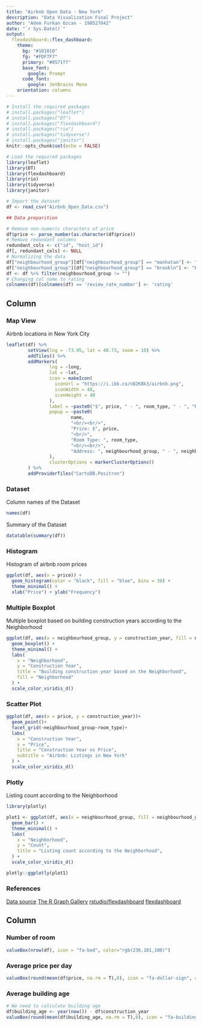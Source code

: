 ```yaml
---
title: "Airbnb Open Data - New York"
description: "Data Visualization Final Project"
author: "Adem Furkan Ozcan - 190527042"
date: "`r Sys.Date()`"
output:
  flexdashboard::flex_dashboard:
    theme:
      bg: "#101010"
      fg: "#FDF7F7" 
      primary: "#0571ff"
      base_font:
        google: Prompt
      code_font:
        google: JetBrains Mono
    orientation: columns
---
```


```r
# Install the required packages
# install.packages("leaflet")
# install.packages("DT")
# install.packages("flexdashboard")
# install.packages("rio")
# install.packages("tidyverse")
# install.packages("janitor")
knitr::opts_chunk$set(echo = FALSE)

# Load the required packages
library(leaflet)
library(DT)
library(flexdashboard)
library(rio)
library(tidyverse)
library(janitor)

# Import the dataset
df <- read_csv("Airbnb_Open_Data.csv")

## Data preparition

# Remove non-numeric characters of price
df$price <- parse_number(as.character(df$price))
# Remove redundant columns
redundant_cols <- c("id", "host_id")
df[, redundant_cols] <- NULL
# Normalizing the data
df["neighbourhood_group"][df["neighbourhood_group"] == "manhatan"] <- "Manhattan"
df["neighbourhood_group"][df["neighbourhood_group"] == "brookln"] <- "Brooklyn"
df <- df %>% filter(neighbourhood_group != "")
# Changing col name to rating
colnames(df)[colnames(df) == 'review_rate_number'] <- 'rating'
```

Column {.tabset} 
-------------------------------------

### Map View

Airbnb locations in New York City

```r
leaflet(df) %>%
        setView(lng = -73.95, lat = 40.73, zoom = 10) %>%
        addTiles() %>%
        addMarkers(
                lng = ~long,
                lat = ~lat,
                icon = makeIcon(
                  iconUrl = "https://i.ibb.co/nB2K8k3/airbnb.png",
                  iconWidth = 48,
                  iconHeight = 48
                ),
                label = ~paste0("$", price, " - ", room_type, " - ", "Review: ", rating, " (", number_of_reviews, ")" ),
                popup = ~paste0(
                        name,
                        "<br/><br/>",
                        "Price: $", price,
                        "<br/>",
                        "Room Type: ", room_type,
                        "<br/><br/>",
                        "Address: ", neighbourhood_group, " - ", neighbourhood
                ),
                clusterOptions = markerClusterOptions()
        ) %>%
        addProviderTiles("CartoDB.Positron")
```

### Dataset

Column names of the Dataset

```r
names(df)
```

Summary of the Dataset

```r
datatable(summary(df))
```

### Histogram

Histogram of airbnb room prices

```r
ggplot(df, aes(x = price)) +
  geom_histogram(color = "black", fill = "blue", bins = 30) +
  theme_minimal() +
  xlab("Price") + ylab("Frequency")
```

### Multiple Boxplot

Multiple boxplot based on building construction years according to the Neighborhood

```r
ggplot(df, aes(x = neighbourhood_group, y = construction_year, fill = neighbourhood_group)) +
  geom_boxplot() +
  theme_minimal() +
  labs(
    x = "Neighborhood",
    y = "Construction Year",
    title = "Building construction year based on the Neighborhood",
    fill = "Neighborhood"
  ) +
  scale_color_viridis_d()
```

### Scatter Plot

```r
ggplot(df, aes(x = price, y = construction_year))+
  geom_point()+
  facet_grid(~neighbourhood_group~room_type)+
  labs(
    x = "Construction Year",
    y = "Price",
    title = "Construction Year vs Price",
    subtitle = "Airbnb: Listings in New York"
  ) +
  scale_color_viridis_d()
```

### Plotly

Listing count according to the Neighborhood

```r
library(plotly)

plot1 <- ggplot(df, aes(x = neighbourhood_group, fill = neighbourhood_group)) +
  geom_bar() +
  theme_minimal() +
  labs(
    x = "Neighborhood",
    y = "Count",
    title = "Listing count according to the Neighborhood",
  ) +
  scale_color_viridis_d()

plotly::ggplotly(plot1)
```

### References

[Data source](https://www.kaggle.com/datasets/arianazmoudeh/airbnbopendata)
[The R Graph Gallery](https://r-graph-gallery.com/index.html)
[rstudio/flexdashboard](https://github.com/rstudio/flexdashboard)
[flexdashboard](https://pkgs.rstudio.com/flexdashboard/)

Column {data-width=350}
-----------------------------------------------------------------------

### Number of room
```r
valueBox(nrow(df), icon = "fa-bed", color="rgb(236,101,100)")
```

### Average price per day
```r
valueBox(round(mean(df$price, na.rm = T),0), icon = "fa-dollar-sign", color="rgb(77,100,100)")
```

### Average building age
```r
# We need to calculate building age
df$building_age <- year(now()) - df$construction_year
valueBox(round(mean(df$building_age, na.rm = T),0), icon = "fa-building", color="rgb(100,163,186)")
```
